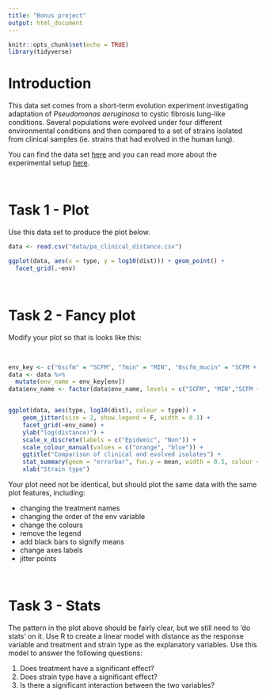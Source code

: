 ```yaml
---
title: "Bonus project"
output: html_document
---
```


```r
knitr::opts_chunk$set(echo = TRUE)
library(tidyverse)
```

# Introduction

This data set comes from a short-term evolution experiment investigating adaptation of *Pseudomonas aeruginosa* to cystic fibrosis lung-like conditions. Several populations were evolved under four different environmental conditions and then compared to a set of strains isolated from clinical samples (ie. strains that had evolved in the human lung).

You can find the data set [here](https://www.dropbox.com/s/fflcupr2erl4f36/pa_clinical_distance.csv?dl=0) and you can read more about the experimental setup [here](https://doi.org/10.1073/pnas.1721270115).

<br>

# Task 1 - Plot

Use this data set to produce the plot below.

```r
data <- read.csv("data/pa_clinical_distance.csv")

ggplot(data, aes(x = type, y = log10(dist))) + geom_point() +
  facet_grid(.~env)
```

<br>

# Task 2 - Fancy plot

Modify your plot so that is looks like this:

<br>

```r
env_key <- c("6scfm" = "SCFM", "7min" = "MIN", "8scfm_mucin" = "SCFM + mucin", "9min_mucin" = "MIN + mucin")
data <- data %>%
  mutate(env_name = env_key[env])
data$env_name <- factor(data$env_name, levels = c("SCFM", "MIN","SCFM + mucin", "MIN + mucin"))


ggplot(data, aes(type, log10(dist), colour = type)) +
	geom_jitter(size = 2, show.legend = F, width = 0.1) +
	facet_grid(~env_name) +
	ylab("log(distance)") +
	scale_x_discrete(labels = c("Epidemic", "Non")) + 
	scale_colour_manual(values = c("orange", "blue")) +
	ggtitle("Comparison of clinical and evolved isolates") +
	stat_summary(geom = "errorbar", fun.y = mean, width = 0.5, colour = "black", aes(ymax =..y.., ymin =..y..)) +
	xlab("Strain type")
```

Your plot need not be identical, but should plot the same data with the same plot features, including:

* changing the treatment names
* changing the order of the env variable
* change the colours
* remove the legend
* add black bars to signify means
* change axes labels
* jitter points

<br>

# Task 3 - Stats

The pattern in the plot above should be fairly clear, but we still need to 'do stats' on it. Use R to create a linear model with distance as the response variable and treatment and strain type as the explanatory variables. Use this model to answer the following questions:

1. Does treatment have a significant effect? 
2. Does strain type have a significant effect?
3. Is there a significant interaction between the two variables?


